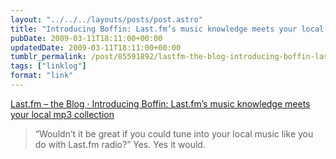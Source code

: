 ```yaml
---
layout: "../../../layouts/posts/post.astro"
title: "Introducing Boffin: Last.fm’s music knowledge meets your local mp3 collection"
pubDate: 2009-03-11T18:11:00+00:00
updatedDate: 2009-03-11T18:11:00+00:00
tumblr_permalink: /post/85591892/lastfm-the-blog-introducing-boffin-lastfms
tags: ["linklog"]
format: "link"
---
```


[Last.fm – the Blog · Introducing Boffin: Last.fm&#8217;s music knowledge meets your local mp3 collection][1]

> &ldquo;Wouldn&rsquo;t it be great if you could tune into your local music like you do with Last.fm radio?&rdquo; Yes. Yes it would.

[1]: http://blog.last.fm/2009/03/11/introducing-boffin-lastfms-music-knowledge-meets-your-mp3-collection
